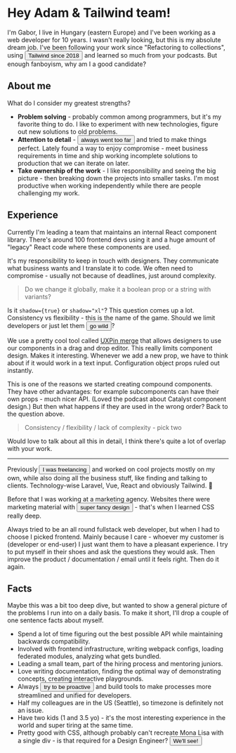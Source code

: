 
<Layout title="Tailwind">

# Hey Adam & Tailwind team!

I'm Gabor, I live in Hungary (eastern Europe) and I've been working as a web developer for 10 years.
I wasn't really looking, but this is my absolute dream job.
I've been following your work since "Refactoring to collections", using <Button modal="history" client:load>Tailwind since 2018</Button> and learned so much from your podcasts.
But enough fanboyism, why am I a good candidate?

## About me

What do I consider my greatest strengths?

- **Problem solving** - probably common among programmers, but it's my favorite thing to do.
  I like to experiment with new technologies, figure out new solutions to old problems.
- **Attention to detail** - <Button modal="diablo" client:load>always went too far</Button> and tried to make things perfect.
  Lately found a way to enjoy compromise - meet business requirements in time and ship working incomplete solutions to production that we can iterate on later.
- **Take ownership of the work** - I like responsibility and seeing the big picture - then breaking down the projects into smaller tasks.
  I'm most productive when working independently while there are people challenging my work.

## Experience

Currently I'm leading a team that maintains an internal React component library.
There's around 100 frontend devs using it and a huge amount of "legacy" React code where these components are used.

It's my responsibility to keep in touch with designers.
They communicate what business wants and I translate it to code.
We often need to compromise - usually not because of deadlines, just around complexity.

> Do we change it globally, make it a boolean prop or a string with variants?

Is it `shadow={true}` or `shadow="xl"`?
This question comes up a lot.
Consistency vs flexibility - this is the name of the game.
Should we limit developers or just let them <Button modal="button" client:load>go wild</Button>?

We use a pretty cool tool called [UXPin merge](https://www.uxpin.com/merge) that allows designers to use our components in a drag and drop editor.
This really limits component design.
Makes it interesting.
Whenever we add a new prop, we have to think about if it would work in a text input.
Configuration object props ruled out instantly.

This is one of the reasons we started creating compound components.
They have other advantages: for example subcomponents can have their own props - much nicer API.
(Loved the podcast about Catalyst component design.)
But then what happens if they are used in the wrong order?
Back to the question above.

> Consistency / flexibility / lack of complexity - pick two

Would love to talk about all this in detail, I think there's quite a lot of overlap with your work.

<hr />

Previously <Button modal="freelancing" client:load>I was freelancing</Button> and worked on cool projects mostly on my own, while also doing all the business stuff, like finding and talking to clients.
Technology-wise Laravel, Vue, React and obviously Tailwind. 🙂

Before that I was working at a marketing agency.
Websites there were marketing material with <Button modal="agency" client:load>super fancy design</Button> - that's when I learned CSS really deep.

Always tried to be an all round fullstack web developer, but when I had to choose I picked frontend.
Mainly because I care - whoever my customer is (developer or end-user) I just want them to have a pleasant experience.
I try to put myself in their shoes and ask the questions they would ask.
Then improve the product / documentation / email until it feels right.
Then do it again.

## Facts

Maybe this was a bit too deep dive, but wanted to show a general picture of the problems I run into on a daily basis.
To make it short, I'll drop a couple of one sentence facts about myself.

- Spend a lot of time figuring out the best possible API while maintaining backwards compatibility.
- Involved with frontend infrastructure, writing webpack configs, loading federated modules, analyzing what gets bundled.
- Leading a small team, part of the hiring process and mentoring juniors.
- Love writing documentation, finding the optimal way of demonstrating concepts, creating interactive playgrounds.
- Always <Button modal="tools" client:load>try to be proactive</Button> and build tools to make processes more streamlined and unified for developers.
- Half my colleagues are in the US (Seattle), so timezone is definitely not an issue.
- Have two kids (1 and 3.5 yo) - it's the most interesting experience in the world and super tiring at the same time.
- Pretty good with CSS, although probably can't recreate Mona Lisa with a single div - is that required for a Design Engineer? <Button modal="thinking" client:load>We'll see!</Button>

</Layout>
